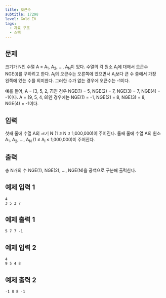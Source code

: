 ```yaml
---
title: 오큰수
subtitle: 17298
level: Gold IV
tags:
  - 자료 구조
  - 스택
---
```


## 문제

크기가 N인 수열 A = A<sub>1</sub>, A<sub>2</sub>, ..., A<sub>N</sub>이 있다. 수열의 각 원소 A<sub>i</sub>에 대해서 오큰수 NGE(i)를 구하려고 한다. A<sub>i</sub>의 오큰수는 오른쪽에 있으면서 A<sub>i</sub>보다 큰 수 중에서 가장 왼쪽에 있는 수를 의미한다. 그러한 수가 없는 경우에 오큰수는 -1이다.

예를 들어, A = \[3, 5, 2, 7\]인 경우 NGE(1) = 5, NGE(2) = 7, NGE(3) = 7, NGE(4) = -1이다. A = \[9, 5, 4, 8\]인 경우에는 NGE(1) = -1, NGE(2) = 8, NGE(3) = 8, NGE(4) = -1이다.

## 입력

첫째 줄에 수열 A의 크기 N (1 ≤ N ≤ 1,000,000)이 주어진다. 둘째 줄에 수열 A의 원소 A<sub>1</sub>, A<sub>2</sub>, ..., A<sub>N</sub> (1 ≤ A<sub>i</sub> ≤ 1,000,000)이 주어진다.

## 출력

총 N개의 수 NGE(1), NGE(2), ..., NGE(N)을 공백으로 구분해 출력한다.

## 예제 입력 1

```
4
3 5 2 7
```

## 예제 출력 1

```
5 7 7 -1
```

## 예제 입력 2

```
4
9 5 4 8
```

## 예제 출력 2

```
-1 8 8 -1
```
